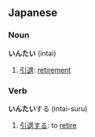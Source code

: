 ==Japanese==

===Noun===
'''いんたい''' (intai)
#[[引退]]: [[retirement]]

===Verb===
'''いんたい'''する (intai-suru)
#[[引退]]する: to [[retire]]